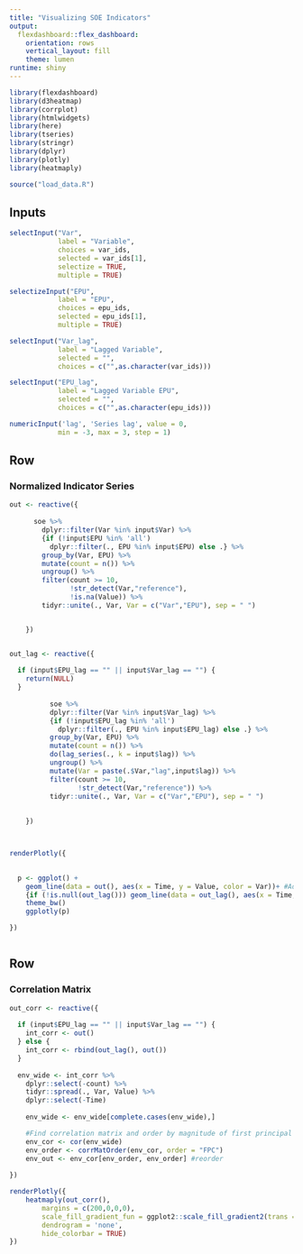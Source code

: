 ```yaml
---
title: "Visualizing SOE Indicators"
output: 
  flexdashboard::flex_dashboard:
    orientation: rows
    vertical_layout: fill
    theme: lumen
runtime: shiny
---
```


```r
library(flexdashboard)
library(d3heatmap)
library(corrplot)
library(htmlwidgets)
library(here)
library(tseries)
library(stringr)
library(dplyr)
library(plotly)
library(heatmaply)

source("load_data.R")
```

Inputs {.sidebar}
-----------------------------------------------------------------------
```r
selectInput("Var",
            label = "Variable",
            choices = var_ids,
            selected = var_ids[1],
            selectize = TRUE,
            multiple = TRUE)

selectizeInput("EPU",
            label = "EPU",
            choices = epu_ids,
            selected = epu_ids[1],
            multiple = TRUE)

selectInput("Var_lag",
            label = "Lagged Variable",
            selected = "",
            choices = c("",as.character(var_ids)))

selectInput("EPU_lag",
            label = "Lagged Variable EPU",
            selected = "",
            choices = c("",as.character(epu_ids)))

numericInput('lag', 'Series lag', value = 0,
            min = -3, max = 3, step = 1)
```


Row {data-height=500}
-------------------------------------

### Normalized Indicator Series

```r
out <- reactive({
      
      soe %>%
        dplyr::filter(Var %in% input$Var) %>% 
        {if (!input$EPU %in% 'all')
          dplyr::filter(., EPU %in% input$EPU) else .} %>% 
        group_by(Var, EPU) %>%
        mutate(count = n()) %>%
        ungroup() %>%
        filter(count >= 10,
               !str_detect(Var,"reference"),
               !is.na(Value)) %>%
        tidyr::unite(., Var, Var = c("Var","EPU"), sep = " ")


    })


out_lag <- reactive({
  
  if (input$EPU_lag == "" || input$Var_lag == "") {
    return(NULL)
  }
  
          soe %>%
          dplyr::filter(Var %in% input$Var_lag) %>%
          {if (!input$EPU_lag %in% 'all')
            dplyr::filter(., EPU %in% input$EPU_lag) else .} %>%
          group_by(Var, EPU) %>%
          mutate(count = n()) %>%
          do(lag_series(., k = input$lag)) %>%
          ungroup() %>%
          mutate(Var = paste(.$Var,"lag",input$lag)) %>%
          filter(count >= 10,
                 !str_detect(Var,"reference")) %>%
          tidyr::unite(., Var, Var = c("Var","EPU"), sep = " ")
        
    
    })



renderPlotly({
  

  p <- ggplot() +
    geom_line(data = out(), aes(x = Time, y = Value, color = Var))+ #Add both data sets in one ggplot
    {if (!is.null(out_lag())) geom_line(data = out_lag(), aes(x = Time, y = Value, color = Var))}
    theme_bw()
    ggplotly(p)

})



```

Row {data-height=500}
-------------------------------------
   
### Correlation Matrix


```r
out_corr <- reactive({
  
  if (input$EPU_lag == "" || input$Var_lag == "") {
    int_corr <- out()
  } else {
    int_corr <- rbind(out_lag(), out())  
  }
  
  env_wide <- int_corr %>% 
    dplyr::select(-count) %>%
    tidyr::spread(., Var, Value) %>% 
    dplyr::select(-Time) 
    
    env_wide <- env_wide[complete.cases(env_wide),]

    #Find correlation matrix and order by magnitude of first principal component
    env_cor <- cor(env_wide)
    env_order <- corrMatOrder(env_cor, order = "FPC")
    env_out <- env_cor[env_order, env_order] #reorder
  
})

renderPlotly({
    heatmaply(out_corr(),
        margins = c(200,0,0,0),
        scale_fill_gradient_fun = ggplot2::scale_fill_gradient2(trans = "reverse"),
        dendrogram = 'none',
        hide_colorbar = TRUE)
})


```
    
